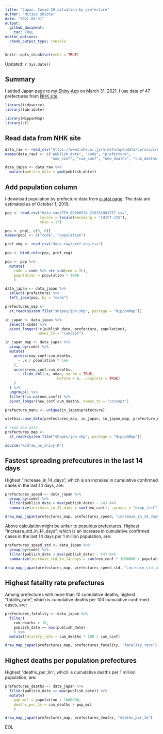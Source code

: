 ```yaml
---
title: "Japan, Covid-19 situation by prefecture"
author: "Mitsuo Shiota"
date: "2021-03-31"
output: 
  github_document:
    toc: TRUE
editor_options: 
  chunk_output_type: console
---
```


```r
knitr::opts_chunk$set(echo = TRUE)
```

Updated: `r Sys.Date()`

## Summary

I added Japan page to [my Shiny App](https://mitsuoxv.shinyapps.io/covid/) on March 31, 2021. I use data of 47 prefectures from [NHK site ](https://www3.nhk.or.jp/news/special/coronavirus/data/).

```r
library(tidyverse)
library(lubridate)

library(NipponMap)
library(sf)

```

## Read data from NHK site

```r

data_raw <- read_csv("https://www3.nhk.or.jp/n-data/opendata/coronavirus/nhk_news_covid19_prefectures_daily_data.csv")
names(data_raw) <- c("publish_date", "code", "prefecture",
                     "new_conf", "cum_conf", "new_deaths", "cum_deaths")

data_japan <- data_raw %>% 
  mutate(publish_date = ymd(publish_date))

```

## Add population column

I download population by prefecture data from [e-stat page](https://www.e-stat.go.jp/stat-search/database?page=1&layout=datalist&toukei=00200524&bunya_l=02&tstat=000000090001&cycle=0&tclass1=000001136886&statdisp_id=0003412316&tclass2val=0). The data are estimated as of October 1, 2019.

```r

pop <- read_csv("data-raw/FEH_00200524_210331081757.csv", 
                locale = locale(encoding = "SHIFT-JIS"), 
                skip = 12)

pop <- pop[, c(3, 6)]
names(pop) <- c("code", "population")

pref_eng <- read_csv("data-raw/pref_eng.csv")

pop <- bind_cols(pop, pref_eng)

pop <- pop %>% 
  mutate(
    code = code %>% str_sub(end = 2L),
    population = population * 1000
    )

data_japan <- data_japan %>% 
  select(-prefecture) %>% 
  left_join(pop, by = "code")

prefectures_map <-
  st_read(system.file("shapes/jpn.shp", package = "NipponMap"))

in_japan <- data_japan %>%
  select(-code) %>%
  pivot_longer(!c(publish_date, prefecture, population),
               names_to = "concept")

in_japan_map <- data_japan %>% 
  group_by(code) %>% 
  mutate(
    across(new_conf:cum_deaths,
      ~ .x / population * 1e6
    ),
    across(new_conf:cum_deaths,
      ~ slide_dbl(.x, mean, na.rm = TRUE,
                       .before = 6, .complete = TRUE)
    )
  ) %>% 
  ungroup() %>% 
  filter(!is.na(new_conf)) %>% 
  pivot_longer(new_conf:cum_deaths, names_to = "concept")

prefecture_menu <- unique(in_japan$prefecture)

usethis::use_data(prefectures_map, in_japan, in_japan_map, prefecture_menu)
```


```r

# read map data
prefectures_map <-
  st_read(system.file("shapes/jpn.shp", package = "NipponMap"))

source("R/draw_no_shiny.R")

```

## Fastest spreading prefecutures in the last 14 days

Highest "increase_in_14_days", which is an increase in cumulative confirmed cases in the last 14 days, are:

```r
prefectures_speed <- data_japan %>% 
  group_by(code) %>% 
  filter(publish_date > max(publish_date) - 14) %>% 
  summarize(increase_in_14_days = sum(new_conf), .groups = "drop_last")

draw_map_japan(prefectures_map, prefectures_speed, "increase_in_14_days")

```

Above calculation might be unfair to populous prefectures. Highest "increase_std_in_14_days", which is an increase in cumulative confirmed cases in the last 14 days per 1 million population, are:

```r
prefectures_speed_std <- data_japan %>% 
  group_by(code) %>% 
  filter(publish_date > max(publish_date) - 14) %>% 
  summarize(increase_std_in_14_days = sum(new_conf * 1000000 / population), .groups = "drop_last")

draw_map_japan(prefectures_map, prefectures_speed_std, "increase_std_in_14_days")

```


## Highest fatality rate prefectures

Among prefectures with more than 10 cumulative deaths, highest "fatality_rate", which is cumulative deaths per 100 cumulative confirmed cases, are:

```r
prefectures_fatality <- data_japan %>% 
  filter(
    cum_deaths > 10,
    publish_date == max(publish_date)
    ) %>% 
  mutate(fatality_rate = cum_deaths * 100 / cum_conf)

draw_map_japan(prefectures_map, prefectures_fatality, "fatality_rate")

```

## Highest deaths per population prefectures

Highest "deaths_per_1m", which is cumulative deaths per 1 million population, are:

```r
prefectures_deaths <- data_japan %>% 
  filter(publish_date == max(publish_date)) %>% 
  mutate(
    pop_mil = population / 1000000,
    deaths_per_1m = cum_deaths / pop_mil
    )

draw_map_japan(prefectures_map, prefectures_deaths, "deaths_per_1m")

```

EOL
